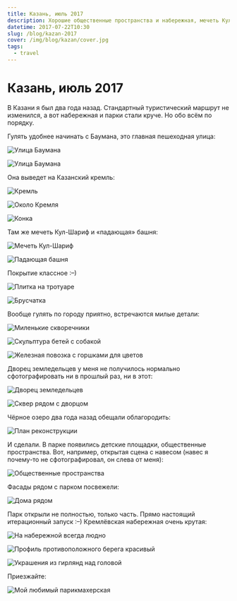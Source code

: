 ```yaml
---
title: Казань, июль 2017
description: Хорошие общественные пространства и набережная, мечеть Кул-Шариф и «падающая» башня, Казанский кремль и милые детали, Дворец земледельцев и Чёрное озеро, обещания и итеративная разработка.
datetime: 2017-07-22T10:30
slug: /blog/kazan-2017
cover: /img/blog/kazan/cover.jpg
tags:
  - travel
---
```


# Казань, июль 2017

В Казани я был два года назад. Стандартный туристический маршрут не изменился, а вот набережная и парки стали круче. Но обо всём по порядку.

Гулять удобнее начинать с Баумана, это главная пешеходная улица:

![Улица Баумана](/img/blog/kazan/1.jpg)

![Улица Баумана](/img/blog/kazan/2.jpg)

Она выведет на Казанский кремль:

![Кремль](/img/blog/kazan/4.jpg)

![Около Кремля](/img/blog/kazan/3.jpg)

![Конка](/img/blog/kazan/5.jpg)

Там же мечеть Кул-Шариф и «падающая» башня:

![Мечеть Кул-Шариф](/img/blog/kazan/6.jpg)

![Падающая башня](/img/blog/kazan/7.jpg)

Покрытие классное <nobr>:–)</nobr>

![Плитка на тротуаре](/img/blog/kazan/8.jpg)

![Брусчатка](/img/blog/kazan/9.jpg)

Вообще гулять по городу приятно, встречаются милые детали:

![Миленькие скворечники](/img/blog/kazan/11.jpg)

![Скульптура бетей с собакой](/img/blog/kazan/12.jpg)

![Железная повозка с горшками для цветов](/img/blog/kazan/cover.jpg)

Дворец земледельцев у меня не получилось нормально сфотографировать ни в прошлый раз, ни в этот:

![Дворец земледельцев](/img/blog/kazan/14.jpg)

![Сквер рядом с дворцом](/img/blog/kazan/15.jpg)

Чёрное озеро два года назад обещали облагородить:

![План реконструкции](/img/blog/kazan/16.jpg)

И сделали. В парке появились детские площадки, общественные пространства. Вот, например, открытая сцена с навесом (навес я почему-то не сфотографировал, он слева от меня):

![Общественные пространства](/img/blog/kazan/17.jpg)

Фасады рядом с парком посвежели:

![Дома рядом](/img/blog/kazan/18.jpg)

Парк открыли не полностью, только часть. Прямо настоящий итерационный запуск <nobr>:–)</nobr>
Кремлёвская набережная очень крутая:

![На набережной всегда людно](/img/blog/kazan/19.jpg)

![Профиль противоположного берега красивый](/img/blog/kazan/20.jpg)

![Украшения из гирлянд над головой](/img/blog/kazan/21.jpg)

Приезжайте:

![Мой любимый парикмахерская](/img/blog/kazan/23.jpg)
